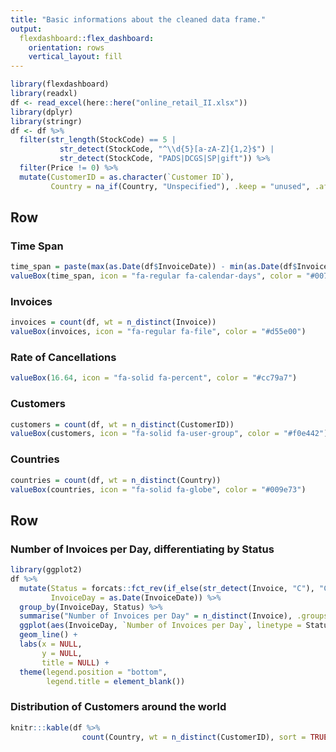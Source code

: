 ```yaml
---
title: "Basic informations about the cleaned data frame."
output: 
  flexdashboard::flex_dashboard:
    orientation: rows
    vertical_layout: fill
---
```


```r
library(flexdashboard)
library(readxl)
df <- read_excel(here::here("online_retail_II.xlsx"))
library(dplyr)
library(stringr)
df <- df %>%
  filter(str_length(StockCode) == 5 |
           str_detect(StockCode, "^\\d{5}[a-zA-Z]{1,2}$") |
           str_detect(StockCode, "PADS|DCGS|SP|gift")) %>%
  filter(Price != 0) %>%
  mutate(CustomerID = as.character(`Customer ID`),
         Country = na_if(Country, "Unspecified"), .keep = "unused", .after = Price)
```

## Row

### Time Span

```r
time_span = paste(max(as.Date(df$InvoiceDate)) - min(as.Date(df$InvoiceDate)), "days")
valueBox(time_span, icon = "fa-regular fa-calendar-days", color = "#0072b2")
```

### Invoices

```r
invoices = count(df, wt = n_distinct(Invoice))
valueBox(invoices, icon = "fa-regular fa-file", color = "#d55e00")
```

### Rate of Cancellations

```r
valueBox(16.64, icon = "fa-solid fa-percent", color = "#cc79a7")
```

### Customers

```r
customers = count(df, wt = n_distinct(CustomerID))
valueBox(customers, icon = "fa-solid fa-user-group", color = "#f0e442")
```

### Countries

```r
countries = count(df, wt = n_distinct(Country))
valueBox(countries, icon = "fa-solid fa-globe", color = "#009e73")
```

## Row

### Number of Invoices per Day, differentiating by Status {data-width=600}

```r
library(ggplot2)
df %>%
  mutate(Status = forcats::fct_rev(if_else(str_detect(Invoice, "C"), "Cancelled", "Confirmed")),
         InvoiceDay = as.Date(InvoiceDate)) %>%
  group_by(InvoiceDay, Status) %>%
  summarise("Number of Invoices per Day" = n_distinct(Invoice), .groups = "drop") %>%
  ggplot(aes(InvoiceDay, `Number of Invoices per Day`, linetype = Status)) +
  geom_line() + 
  labs(x = NULL,
       y = NULL, 
       title = NULL) + 
  theme(legend.position = "bottom", 
        legend.title = element_blank())
```

### Distribution of Customers around the world {data-width=400}

```r
knitr:::kable(df %>%
                count(Country, wt = n_distinct(CustomerID), sort = TRUE, name = "Number of Customers"))
```